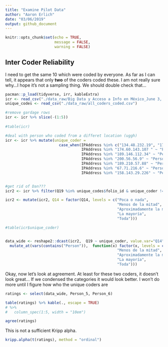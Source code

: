 ```yaml
---
title: "Examine Pilot Data"
author: "Aaron Erlich"
date: "03/06/2019"
output: github_document
---
```


```r
knitr::opts_chunk$set(echo = TRUE, 
                      message = FALSE,
                      warning = FALSE)

```

## Inter Coder Reliability

I need to get the same 10 which were coded by everyone. As far as I can tell, it appears that only **two** of the coders coded these. I am not really sure why...I hope it's not a sampling thing. We should double check that...

```r
pacman::p_load(tidyverse, irr, kableExtra)
icr <- read_csv("./data_raw/Big Data y Acceso a Info en México_June 3, 2019_13.43.csv")
unique_codes <- read_csv("./data_raw/all_coders_coded.csv")

#remove gardage rows
icr <- icr %>% slice(-(1:5))
                     
#table(icr)

#deal with person who coded from a differet location (uggh)
icr <- icr %>% mutate(unique_coder = 
                        case_when(IPAddress %in% c("134.48.232.19", "174.103.168.235") ~ "Person 1",
                                  IPAddress %in% "174.60.143.107 " ~ "Person_2",
                                  IPAddress %in% "189.146.112.34" ~ "Person_3",
                                  IPAddress %in% "200.56.56.9" ~ "Person_4",
                                  IPAddress %in% "189.210.57.88" ~ "Person_5",
                                  IPAddress %in% "67.71.216.6" ~ "Person_6",
                                  IPAddress %in% "158.143.29.226" ~ "Person_7")) 


#get rid of Dan???
icr2 <- icr %>% filter(Q19 %in% unique_codes$folio_id & unique_coder != "Person_7")

icr2 <- mutate(icr2, Q14 = factor(Q14, levels = c("Poca o nada", 
                                                  "Menos de la mitad", 
                                                  "Aproximadamente la mitad",
                                                  "La mayoría",
                                                  "Toda")))

#table(icr$unique_coder)


data_wide <- reshape2::dcast(icr2,  Q19 ~ unique_coder, value.var="Q14") %>%
  mutate_at(vars(contains("Person")),  function(x) factor(x, levels = c("Poca o nada", 
                                                  "Menos de la mitad", 
                                                  "Aproximadamente la mitad",
                                                  "La mayoría",
                                                  "Toda")))

```
Okay, now let's look at agreement. At least for these two coders, it doesn't look great... If we condensed the categories it would look better. I won't do more until I figure how who the unique coders are
```r

ratings <- select(data_wide, Person_5, Person_6) 

table(ratings) %>% kable(., escape = TRUE)
# %>%
#   column_spec(1:5, width = "10em")

agree(ratings)
```

This is not a sufficient Kripp alpha.
```r
kripp.alpha(t(ratings), method = "ordinal")

```

